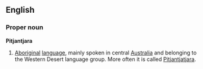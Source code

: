 ==English==
===Proper noun===
'''Pitjantjara'''

#[[Aboriginal]] [[language]], mainly spoken in central [[Australia]] and belonging to the Western Desert language group. More often it is called [[Pitjantjatjara]].